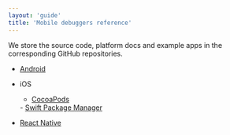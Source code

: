 ```yaml
---
layout: 'guide'
title: 'Mobile debuggers reference'
---
```


We store the source code, platform docs and example apps in the corresponding GitHub repositories.

- <a
    target="_blank"
    rel="noopener noreferrer"
    href="https://github.com/avohq/android-analytics-debugger"> Android
  </a>
- iOS
  - <a
    target="_blank"
    rel="noopener noreferrer"
    href="https://github.com/avohq/ios-analytics-debugger">
    CocoaPods
  </a>
  - <a
    target="_blank"
    rel="noopener noreferrer"
    href="https://github.com/avohq/ios-analytics-debugger-spm">
    Swift Package Manager
  </a>

- <a
    target="_blank"
    rel="noopener noreferrer"
    href="https://github.com/avohq/react-native-analytics-debugger">
    React Native
  </a>
